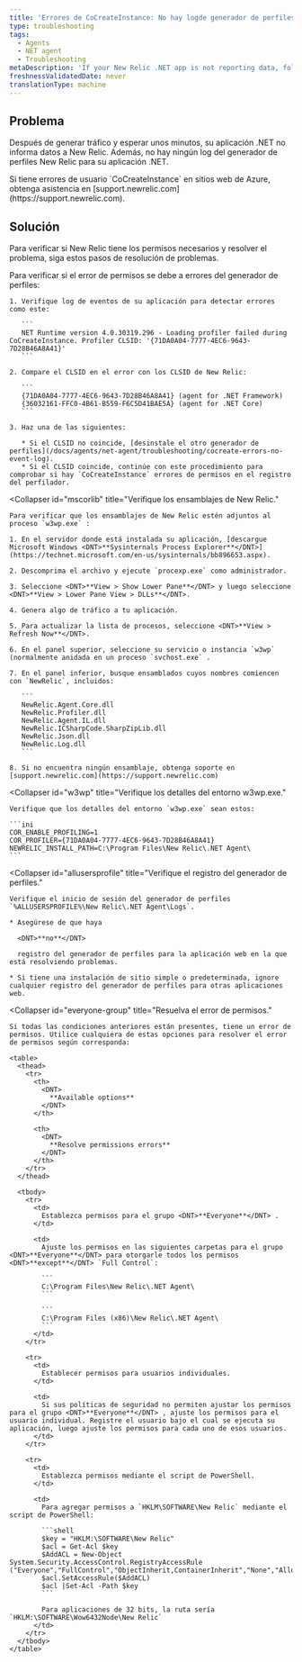 ```yaml
---
title: 'Errores de CoCreateInstance: No hay logde generador de perfiles'
type: troubleshooting
tags:
  - Agents
  - NET agent
  - Troubleshooting
metaDescription: 'If your New Relic .NET app is not reporting data, follow these troubleshooting steps to check for CoCreateInstance errors related to permissions.'
freshnessValidatedDate: never
translationType: machine
---
```


## Problema

Después de generar tráfico y esperar unos minutos, su aplicación .NET no informa datos a New Relic. Además, no hay ningún log del generador de perfiles New Relic para su aplicación .NET.

<Callout variant="important">
  Si tiene errores de usuario `CoCreateInstance` en sitios web de Azure, obtenga asistencia en [support.newrelic.com](https://support.newrelic.com).
</Callout>

## Solución

Para verificar si New Relic tiene los permisos necesarios y resolver el problema, siga estos pasos de resolución de problemas.

<CollapserGroup>
  <Collapser
    id="clsid-errors"
    title="Compruebe si hay errores CLSID del generador de perfiles."
  >
    Para verificar si el error de permisos se debe a errores del generador de perfiles:

    1. Verifique log de eventos de su aplicación para detectar errores como este:

       ```
       NET Runtime version 4.0.30319.296 - Loading profiler failed during CoCreateInstance. Profiler CLSID: '{71DA0A04-7777-4EC6-9643-7D28B46A8A41}'
       ```

    2. Compare el CLSID en el error con los CLSID de New Relic:

       ```
       {71DA0A04-7777-4EC6-9643-7D28B46A8A41} (agent for .NET Framework)
       {36032161-FFC0-4B61-B559-F6C5D41BAE5A} (agent for .NET Core)
       ```

    3. Haz una de las siguientes:

       * Si el CLSID no coincide, [desinstale el otro generador de perfiles](/docs/agents/net-agent/troubleshooting/cocreate-errors-no-event-log).
       * Si el CLSID coincide, continúe con este procedimiento para comprobar si hay `CoCreateInstance` errores de permisos en el registro del perfilador.
  </Collapser>

  <Collapser
    id="mscorlib"
    title="Verifique los ensamblajes de New Relic."
  >
    Para verificar que los ensamblajes de New Relic estén adjuntos al proceso `w3wp.exe` :

    1. En el servidor donde está instalada su aplicación, [descargue Microsoft Windows <DNT>**Sysinternals Process Explorer**</DNT>](https://technet.microsoft.com/en-us/sysinternals/bb896653.aspx).

    2. Descomprima el archivo y ejecute `procexp.exe` como administrador.

    3. Seleccione <DNT>**View > Show Lower Pane**</DNT> y luego seleccione <DNT>**View > Lower Pane View > DLLs**</DNT>.

    4. Genera algo de tráfico a tu aplicación.

    5. Para actualizar la lista de procesos, seleccione <DNT>**View > Refresh Now**</DNT>.

    6. En el panel superior, seleccione su servicio o instancia `w3wp` (normalmente anidada en un proceso `svchost.exe` .

    7. En el panel inferior, busque ensamblados cuyos nombres comiencen con `NewRelic`, incluidos:

       ```
       NewRelic.Agent.Core.dll
       NewRelic.Profiler.dll
       NewRelic.Agent.IL.dll
       NewRelic.ICSharpCode.SharpZipLib.dll
       NewRelic.Json.dll
       NewRelic.Log.dll
       ```

    8. Si no encuentra ningún ensamblaje, obtenga soporte en [support.newrelic.com](https://support.newrelic.com)
  </Collapser>

  <Collapser
    id="w3wp"
    title="Verifique los detalles del entorno w3wp.exe."
  >
    Verifique que los detalles del entorno `w3wp.exe` sean estos:

    ```ini
    COR_ENABLE_PROFILING=1
    COR_PROFILER={71DA0A04-7777-4EC6-9643-7D28B46A8A41}
    NEWRELIC_INSTALL_PATH=C:\Program Files\New Relic\.NET Agent\
    ```
  </Collapser>

  <Collapser
    id="allusersprofile"
    title="Verifique el registro del generador de perfiles."
  >
    Verifique el inicio de sesión del generador de perfiles `%ALLUSERSPROFILE%\New Relic\.NET Agent\Logs`.

    * Asegúrese de que haya

      <DNT>**no**</DNT>

      registro del generador de perfiles para la aplicación web en la que está resolviendo problemas.

    * Si tiene una instalación de sitio simple o predeterminada, ignore cualquier registro del generador de perfiles para otras aplicaciones web.
  </Collapser>

  <Collapser
    id="everyone-group"
    title="Resuelva el error de permisos."
  >
    Si todas las condiciones anteriores están presentes, tiene un error de permisos. Utilice cualquiera de estas opciones para resolver el error de permisos según corresponda:

    <table>
      <thead>
        <tr>
          <th>
            <DNT>
              **Available options**
            </DNT>
          </th>

          <th>
            <DNT>
              **Resolve permissions errors**
            </DNT>
          </th>
        </tr>
      </thead>

      <tbody>
        <tr>
          <td>
            Establezca permisos para el grupo <DNT>**Everyone**</DNT> .
          </td>

          <td>
            Ajuste los permisos en las siguientes carpetas para el grupo <DNT>**Everyone**</DNT> para otorgarle todos los permisos <DNT>**except**</DNT> `Full Control`:

            ```
            C:\Program Files\New Relic\.NET Agent\
            ```

            ```
            C:\Program Files (x86)\New Relic\.NET Agent\
            ```
          </td>
        </tr>

        <tr>
          <td>
            Establecer permisos para usuarios individuales.
          </td>

          <td>
            Si sus políticas de seguridad no permiten ajustar los permisos para el grupo <DNT>**Everyone**</DNT> , ajuste los permisos para el usuario individual. Registre el usuario bajo el cual se ejecuta su aplicación, luego ajuste los permisos para cada uno de esos usuarios.
          </td>
        </tr>

        <tr>
          <td>
            Establezca permisos mediante el script de PowerShell.
          </td>

          <td>
            Para agregar permisos a `HKLM\SOFTWARE\New Relic` mediante el script de PowerShell:

            ```shell
            $key = "HKLM:\SOFTWARE\New Relic"
            $acl = Get-Acl $key
            $AddACL = New-Object System.Security.AccessControl.RegistryAccessRule ("Everyone","FullControl","ObjectInherit,ContainerInherit","None","Allow")
            $acl.SetAccessRule($AddACL)
            $acl |Set-Acl -Path $key
            ```

            Para aplicaciones de 32 bits, la ruta sería `HKLM:\SOFTWARE\Wow6432Node\New Relic`
          </td>
        </tr>
      </tbody>
    </table>
  </Collapser>
</CollapserGroup>